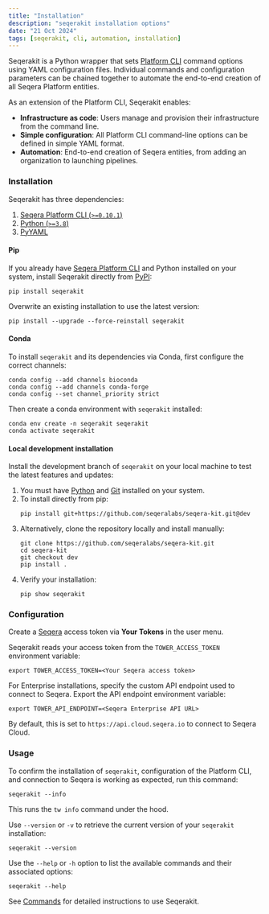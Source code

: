 ```yaml
---
title: "Installation"
description: "seqerakit installation options"
date: "21 Oct 2024"
tags: [seqerakit, cli, automation, installation]
---
```



Seqerakit is a Python wrapper that sets [Platform CLI](../cli/overview.mdx) command options using YAML configuration files. Individual commands and configuration parameters can be chained together to automate the end-to-end creation of all Seqera Platform entities.

As an extension of the Platform CLI, Seqerakit enables:

- **Infrastructure as code**: Users manage and provision their infrastructure from the command line.
- **Simple configuration**: All Platform CLI command-line options can be defined in simple YAML format.
- **Automation**: End-to-end creation of Seqera entities, from adding an organization to launching pipelines.

### Installation 

Seqerakit has three dependencies:

1. [Seqera Platform CLI (`>=0.10.1`)](https://github.com/seqeralabs/tower-cli/releases)
2. [Python (`>=3.8`)](https://www.python.org/downloads/)
3. [PyYAML](https://pypi.org/project/PyYAML/)

#### Pip

If you already have [Seqera Platform CLI](../cli/installation.mdx) and Python installed on your system, install Seqerakit directly from [PyPI](https://pypi.org/project/seqerakit/):

```console
pip install seqerakit
```

Overwrite an existing installation to use the latest version:

```console
pip install --upgrade --force-reinstall seqerakit
```

#### Conda

To install `seqerakit` and its dependencies via Conda, first configure the correct channels:

```console
conda config --add channels bioconda
conda config --add channels conda-forge
conda config --set channel_priority strict
```

Then create a conda environment with `seqerakit` installed:

```console
conda env create -n seqerakit seqerakit
conda activate seqerakit
```

#### Local development installation

Install the development branch of `seqerakit` on your local machine to test the latest features and updates:

1. You must have [Python](https://www.python.org/downloads/) and [Git](https://git-scm.com/downloads) installed on your system.
1. To install directly from pip:
    ```shell-session
    pip install git+https://github.com/seqeralabs/seqera-kit.git@dev
    ```
1. Alternatively, clone the repository locally and install manually:
    ```shell-session
    git clone https://github.com/seqeralabs/seqera-kit.git
    cd seqera-kit
    git checkout dev
    pip install .
    ```
1. Verify your installation:
    ```shell-session
    pip show seqerakit
    ```

### Configuration

Create a [Seqera](https://cloud.seqera.io/tokens) access token via **Your Tokens** in the user menu.

Seqerakit reads your access token from the `TOWER_ACCESS_TOKEN` environment variable:

```shell-session
export TOWER_ACCESS_TOKEN=<Your Seqera access token>
```

For Enterprise installations, specify the custom API endpoint used to connect to Seqera. Export the API endpoint environment variable:

```shell-session
export TOWER_API_ENDPOINT=<Seqera Enterprise API URL>
```

By default, this is set to `https://api.cloud.seqera.io` to connect to Seqera Cloud.

### Usage

To confirm the installation of `seqerakit`, configuration of the Platform CLI, and connection to Seqera is working as expected, run this command: 

```shell-session
seqerakit --info
```

This runs the `tw info` command under the hood.

Use `--version` or `-v` to retrieve the current version of your `seqerakit` installation:

```shell-session
seqerakit --version
```

Use the `--help` or `-h` option to list the available commands and their associated options:

```shell-session
seqerakit --help
```

See [Commands](./commands.mdx) for detailed instructions to use Seqerakit.
